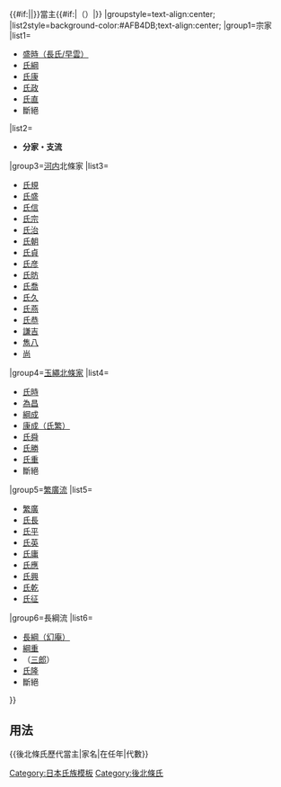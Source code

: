 {{Navbox
|bodyclass=hlist

|name=後北條氏歷代當主
|title=[[file:Japanese_Crest_Houjou_Uroko.svg|20px|北條鱗紋]]{{#if:{{{1|}}}|{{{1|}}}|[[後北條氏]]}}{{#if:{{{3|}}}|{{{3|}}}|}}當主{{#if:{{{2|}}}|（{{{2|}}}）|}}
|groupstyle=text-align:center;
|list2style=background-color:#AFB4DB;text-align:center;
|group1=宗家
|list1=
*[[北條早雲|盛時（長氏/早雲）]]
*[[北條氏綱|氏綱]]
*[[北條氏康|氏康]]
*[[北條氏政|氏政]]
*[[北條氏直|氏直]]
*斷絕
|list2=
*'''分家・支流''' 
|group3=[[狹山藩|河内]]北條家
|list3=
*[[北條氏規|氏規]]
*[[北條氏盛|氏盛]]
*[[北條氏信 (狹山藩主)|氏信]]
*[[北條氏宗|氏宗]]
*[[北條氏治|氏治]]
*[[北條氏朝|氏朝]]
*[[北條氏貞|氏貞]]
*[[北條氏彦|氏彦]]
*[[北條氏昉|氏昉]]
*[[北條氏喬|氏喬]]
*[[北條氏久|氏久]]
*[[北條氏燕|氏燕]]
*[[北條氏恭|氏恭]]
*[[北條謙吉|謙吉]]
*[[北條雋八|雋八]]
*[[北條尚|尚]]

|group4=[[玉繩北條家]]
|list4=
*[[北條氏時|氏時]]
*[[北條為昌|為昌]]
*[[北條綱成|綱成]]
*[[北條氏繁|康成（氏繁）]]
*[[北條氏舜|氏舜]]
*[[北條氏勝|氏勝]]
*[[北條氏重|氏重]]
*斷絕
|group5=[[玉繩北條家|繁廣流]]
|list5=
*[[北條繁廣|繁廣]]
*[[北條氏長|氏長]]
*[[北條氏平|氏平]]
*[[北條氏英|氏英]]
*[[北條氏庸|氏庸]]
*[[北條氏應|氏應]]
*[[北條氏興|氏興]]
*[[北條氏乾|氏乾]]
*[[北條氏征|氏征]]

|group6=長綱流
|list6=
*[[北條幻庵|長綱（幻庵）]]
*[[北條綱重|綱重]]
*（[[上杉景虎|三郎]]）
*[[北條氏隆|氏隆]]
*斷絕
}}<noinclude>
==用法==
<nowiki>{{後北條氏歷代當主|家名|在任年|代數}}</nowiki>
[[Category:日本氏族模板]]
[[Category:後北條氏]]
</noinclude>